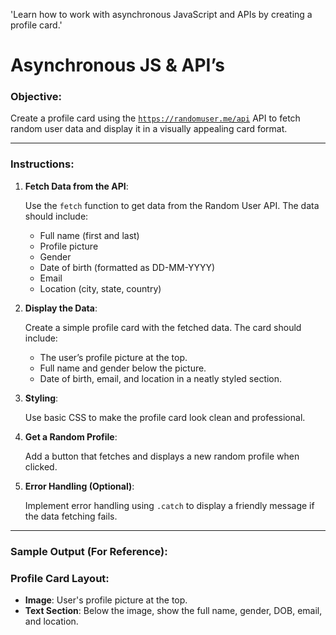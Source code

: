 
  'Learn how to work with asynchronous JavaScript and APIs by creating a profile card.'

<HeroPattern />

# Asynchronous JS & API’s

### **Objective**:

Create a profile card using the [`https://randomuser.me/api`](https://randomuser.me/api) API to fetch random user data and display it in a visually appealing card format.

---

### **Instructions**:

1. **Fetch Data from the API**:

   Use the `fetch` function to get data from the Random User API. The data should include:

   - Full name (first and last)
   - Profile picture
   - Gender
   - Date of birth (formatted as DD-MM-YYYY)
   - Email
   - Location (city, state, country)

2. **Display the Data**:

   Create a simple profile card with the fetched data. The card should include:

   - The user’s profile picture at the top.
   - Full name and gender below the picture.
   - Date of birth, email, and location in a neatly styled section.

3. **Styling**:

   Use basic CSS to make the profile card look clean and professional.

4. **Get a Random Profile**:

   Add a button that fetches and displays a new random profile when clicked.

5. **Error Handling (Optional)**:

   Implement error handling using `.catch` to display a friendly message if the data fetching fails.

---

### **Sample Output (For Reference)**:

### Profile Card Layout:

- **Image**: User's profile picture at the top.
- **Text Section**: Below the image, show the full name, gender, DOB, email, and location.
